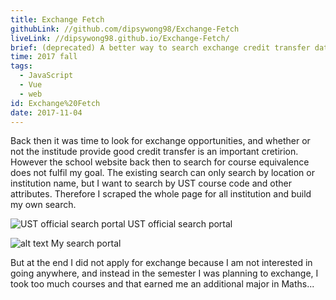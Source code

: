 ```yaml
---
title: Exchange Fetch
githubLink: //github.com/dipsywong98/Exchange-Fetch
liveLink: //dipsywong98.github.io/Exchange-Fetch/
brief: (deprecated) A better way to search exchange credit transfer data
time: 2017 fall
tags:
  - JavaScript
  - Vue
  - web
id: Exchange%20Fetch
date: 2017-11-04
---
```


Back then it was time to look for exchange opportunities, and whether or not the institude provide good credit transfer is an important cretirion. However the school website back then to search for course equivalence does not fulfil my goal. The existing search can only search by location or institution name, but I want to search by UST course code and other attributes. Therefore I scraped the whole page for all institution and build my own search.

![UST official search portal](<../public/img/posts/Exchange Fetch/image.png>)
UST official search portal

![alt text](<../public/img/posts/Exchange Fetch/image-1.png>)
My search portal

But at the end I did not apply for exchange because I am not interested in going anywhere, and instead in the semester I was planning to exchange, I took too much courses and that earned me an additional major in Maths...
